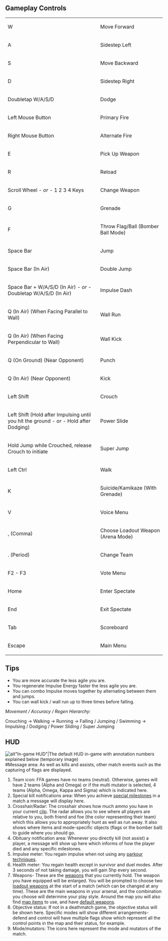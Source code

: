 == Gameplay Controls ==

<table cellspacing="10" style="width:100%">
    <tr>
      <td>W</td>
      <td>Move Forward</td>
    </tr>
    <tr>
      <td>A</td>
      <td>Sidestep Left</td>
    </tr>
    <tr>
      <td>S</td>
      <td>Move Backward</td>
    </tr>
    <tr>
      <td>D</td>
      <td>	Sidestep Right</td>
    </tr>
    <tr>
      <td>Doubletap W/A/S/D</td>
      <td>	Dodge</td>
    </tr>
    <tr>
      <td>Left Mouse Button</td>
      <td>	Primary Fire</td>
    </tr>
    <tr>
      <td>Right Mouse Button</td>
      <td>	Alternate Fire</td>
    </tr>
    <tr>
      <td>E</td>
      <td>	Pick Up Weapon</td>
    </tr>
    <tr>
      <td>R</td>
      <td>Reload</td>
    </tr>
    <tr>
      <td>Scroll Wheel ''- or -''  1 2 3 4 Keys</td>
      <td>	Change Weapon</td>
    </tr>
    <tr>
      <td>G</td>
      <td>	Grenade</td>
    </tr>
    <tr>
      <td>F</td>
      <td>	Throw Flag/Ball (Bomber Ball Mode)</td>
    </tr>
    <tr>
      <td>Space Bar</td>
      <td>	Jump</td>
    </tr>
    <tr>
      <td>Space Bar (In Air)</td>
      <td>	Double Jump</td>
    </tr>
    <tr>
      <td>Space Bar + W/A/S/D (In Air) ''- or -'' Doubletap W/A/S/D (In Air)</td>
      <td>	Impulse Dash </td>
    </tr>
    <tr>
      <td>Q (In Air) (When Facing Parallel to Wall)</td>
      <td>	Wall Run</td>
    </tr>
    <tr>
      <td>Q (In Air) (When Facing Perpendicular to Wall)</td>
      <td>	Wall Kick</td>
    </tr>
    <tr>
      <td>Q (On Ground) (Near Opponent)</td>
      <td>	Punch </td>
    </tr>
    <tr>
      <td>Q (In Air) (Near Opponent)</td>
      <td>Kick </td>
    </tr>
    <tr>
      <td>Left Shift</td>
      <td>Crouch</td>
    </tr>
    <tr>
      <td>Left Shift (Hold after Impulsing until you hit the ground ''- or -'' Hold after Dodging)</td>
      <td>Power Slide</td>
    </tr>
    <tr>
      <td>Hold Jump while Crouched, release Crouch to initiate</td>
      <td>Super Jump</td>
    </tr>
    <tr>
      <td>Left Ctrl</td>
      <td>Walk</td>
    </tr>
    <tr>
      <td>K</td>
      <td>	Suicide/Kamikaze (With Grenade)</td>
    </tr>
    <tr>
      <td>V</td>
      <td>	Voice Menu</td>
    </tr>
    <tr>
      <td>, (Comma)</td>
      <td>Choose Loadout Weapon (Arena Mode)</td>
    </tr>
    <tr>
      <td>. (Period)</td>
      <td>	Change Team</td>
    </tr>
    <tr>
      <td>F2 - F3</td>
      <td>	Vote Menu</td>
    </tr>
    <tr>
      <td>Home</td>
      <td>	Enter Spectate</td>
    </tr>
    <tr>
      <td>End</td>
      <td>	Exit Spectate</td>
    </tr>
    <tr>
      <td>Tab</td>
      <td>	Scoreboard</td>
    </tr>
    <tr>
      <td>Escape</td>
      <td>	Main Menu</td>
    </tr>
</table>

== Tips ==

* You are more accurate the less agile you are.
* You regenerate Impulse Energy faster the less agile you are.
* You can combo Impulse moves together by alternating between them and jumps.
* You can wall kick / wall run up to three times before falling.
 
<p>''Movement / Accuracy / Regen Hierarchy:''</p>
<p>Crouching -> Walking -> Running -> Falling / Jumping / Swimming -> Impulsing / Dodging / Power Sliding / Super Jumping</p>

==HUD==
[[File:Annotated GUI.png|frame|center|alt"In-game HUD"|The default HUD in-game with annotation numbers explained below (temporary image)]]<br />
#Message area: As well as kills and assists, other match events such as the capturing of flags are displayed.
#Team icon: FFA games have no teams (neutral). Otherwise, games will have 2 teams (Alpha and Omega) or if the multi mutator is selected, 4 teams (Alpha, Omega, Kappa and Sigma) which is indicated here.
#Special kill notifications area: When you achieve [[Deathmatch_Scoring|special milestones]] in a match a message will display here.
#Crosshair/Radar: The crosshair shows how much ammo you have in your current [[Weapons#clip|clip]]. The radar allows you to see where all players are relative to you, both friend and foe (the color representing their team) which this allows you to appropriately hunt as well as run away. It also shows where items and mode-specific objects (flags or the bomber ball) to guide where you should go.
#Obituary notification area: Whenever you directly kill (not assist) a player, a message will show up here which informs of how the player died and any specific milestones.
#Impulse meter: You regain impulse when not using any [[Impulse_moves|parkour techniques]].
#Health meter: You regain health except in survivor and duel modes. After 3 seconds of not taking damage, you will gain 5hp every second.
#Weapons- These are the [[weapons]] that you currently hold. The weapon you have equipped will be enlarged. You will be prompted to choose two [[Weapons#loadout_weapons|loadout weapons]] at the start of a match (which can be changed at any time). These are the main weapons in your arsenal, and the combination you choose will determine your play style. Around the map you will also find [[Weapons#Map_items|map items]] to use, and have [[Weapons#Default_weapons|default weapons]].
#Objective status: If not in a deathmatch game, the objective status will be shown here. Specific modes will show different arrangements- defend and control will have multiple flags show which represent all the control points in the map and their status, for example.
#Mode/mutators: The icons here represent the mode and mutators of the match.